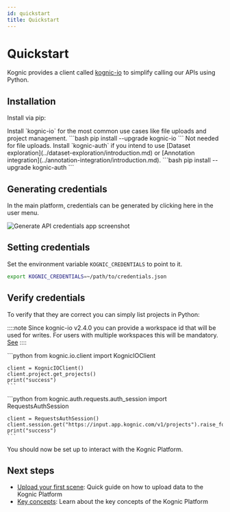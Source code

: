 ```yaml
---
id: quickstart
title: Quickstart
---
```



# Quickstart

Kognic provides a client called [kognic-io](https://pypi.org/project/kognic-io/) to simplify calling our APIs using Python.

## Installation
Install via pip:

<Tabs>
  <TabItem value="kognic-io-installation" label="kognic-io" default>
    Install `kognic-io` for the most common use cases like file uploads and project management.
    ```bash
    pip install --upgrade kognic-io
    ```
  </TabItem>
  <TabItem value="kognic-auth-installation" label="kognic-auth" default>
    Not needed for file uploads. Install `kognic-auth` if you intend to use [Dataset exploration](../dataset-exploration/introduction.md) or [Annotation integration](../annotation-integration/introduction.md).
    ```bash
    pip install --upgrade kognic-auth
    ```
  </TabItem>
</Tabs>



## Generating credentials

In the main platform, credentials can be generated by clicking here in the user menu.

![Generate API credentials app screenshot](../../static/img/generate-api-credentials.png)

## Setting credentials

Set the environment variable `KOGNIC_CREDENTIALS` to point to it.

```bash
export KOGNIC_CREDENTIALS=~/path/to/credentials.json
```

## Verify credentials

To verify that they are correct you can simply list projects in Python:

::::note
Since kognic-io v2.4.0 you can provide a workspace id that will be used for writes.
For users with multiple workspaces this will be mandatory. [See](../kognic_apis.md#specifying-a-workspace) 
::::

<Tabs>
  <TabItem value="kognic-io-verify" label="kognic-io" default>
    ```python
    from kognic.io.client import KognicIOClient

    client = KognicIOClient()
    client.project.get_projects()
    print("success")
    ```

  </TabItem>
  <TabItem value="kognic-auth-verify" label="kognic-auth" default>
    ```python
    from kognic.auth.requests.auth_session import RequestsAuthSession

    client = RequestsAuthSession()
    client.session.get("https://input.app.kognic.com/v1/projects").raise_for_status()
    print("success")
    ```

  </TabItem>
</Tabs>

You should now be set up to interact with the Kognic Platform.

## Next steps

- [Upload your first scene](../upload-data/upload-your-first-scene.mdx): Quick guide on how to upload data to the Kognic Platform
- [Key concepts](../key_concepts.md): Learn about the key concepts of the Kognic Platform

